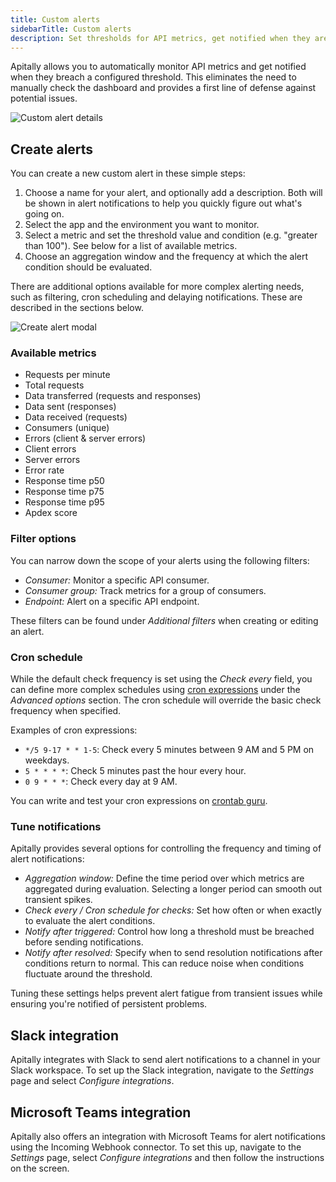```yaml
---
title: Custom alerts
sidebarTitle: Custom alerts
description: Set thresholds for API metrics, get notified when they are breached.
---
```


Apitally allows you to automatically monitor API metrics and get notified when they breach a configured threshold.
This eliminates the need to manually check the dashboard and provides a first line of defense against potential issues.

<img src="https://assets.apitally.io/docs/2025-07-08/alert-details.webp" alt="Custom alert details" className="rounded-xl" />

## Create alerts

You can create a new custom alert in these simple steps:

1. Choose a name for your alert, and optionally add a description. Both will be shown in alert notifications to help you quickly figure out what's going on.
2. Select the app and the environment you want to monitor.
3. Select a metric and set the threshold value and condition (e.g. "greater than 100"). See below for a list of available metrics.
4. Choose an aggregation window and the frequency at which the alert condition should be evaluated.

There are additional options available for more complex alerting needs, such as filtering, cron scheduling and delaying notifications. These are described in the sections below.

<img src="https://assets.apitally.io/docs/2025-07-08/create-alert.webp" alt="Create alert modal" className="rounded-xl" loading="lazy" />

### Available metrics

- Requests per minute
- Total requests
- Data transferred (requests and responses)
- Data sent (responses)
- Data received (requests)
- Consumers (unique)
- Errors (client & server errors)
- Client errors
- Server errors
- Error rate
- Response time p50
- Response time p75
- Response time p95
- Apdex score

### Filter options

You can narrow down the scope of your alerts using the following filters:

- *Consumer:* Monitor a specific API consumer.
- *Consumer group:* Track metrics for a group of consumers.
- *Endpoint:* Alert on a specific API endpoint.

These filters can be found under *Additional filters* when creating or editing an alert.

### Cron schedule

While the default check frequency is set using the *Check every* field, you can define more complex schedules using [cron expressions](https://en.wikipedia.org/wiki/Cron#Cron_expression) under the *Advanced options* section.
The cron schedule will override the basic check frequency when specified.

Examples of cron expressions:

- `*/5 9-17 * * 1-5`: Check every 5 minutes between 9 AM and 5 PM on weekdays.
- `5 * * * *`: Check 5 minutes past the hour every hour.
- `0 9 * * *`: Check every day at 9 AM.

<Tip>You can write and test your cron expressions on [crontab guru](https://crontab.guru/).</Tip>

### Tune notifications

Apitally provides several options for controlling the frequency and timing of alert notifications:

- *Aggregation window:* Define the time period over which metrics are aggregated during evaluation. Selecting a longer period can smooth out transient spikes.
- *Check every / Cron schedule for checks:* Set how often or when exactly to evaluate the alert conditions.
- *Notify after triggered:* Control how long a threshold must be breached before sending notifications.
- *Notify after resolved:* Specify when to send resolution notifications after conditions return to normal. This can reduce noise when conditions fluctuate around the threshold.

Tuning these settings helps prevent alert fatigue from transient issues while ensuring you're notified of persistent problems.

## Slack integration

Apitally integrates with Slack to send alert notifications to a channel in your Slack workspace.
To set up the Slack integration, navigate to the *Settings* page and select *Configure integrations*.

## Microsoft Teams integration

Apitally also offers an integration with Microsoft Teams for alert notifications using the Incoming Webhook connector.
To set this up, navigate to the *Settings* page, select *Configure integrations* and then follow the instructions on the screen.
